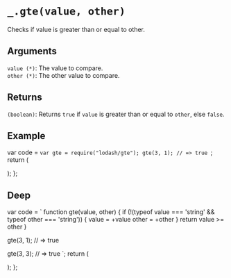 # `_.gte(value, other)`

Checks if value is greater than or equal to other.

## Arguments

`value (*)`: The value to compare.  
`other (*)`: The other value to compare.

## Returns

`(boolean)`: Returns `true` if `value` is greater than or equal to `other`, else `false`.

## Example


  var code = `var gte = require("lodash/gte");
gte(3, 1);
// => true
`;
  return (
    <div>
      <Embed source={code} />
    </div>
  );
};

<Demo />

## Deep

  var code = `
function gte(value, other) {
  if (!(typeof value === 'string' && typeof other === 'string')) {
    value = +value
    other = +other
  }
  return value >= other
}

gte(3, 1);
// => true

gte(3, 3);
// => true
`;
return (
<div>
<Embed source={code} />
</div>
);
};

<DeepDemo />
